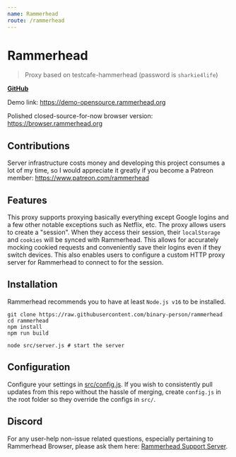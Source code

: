 ```yaml
---
name: Rammerhead
route: /rammerhead
---
```


# Rammerhead

> Proxy based on testcafe-hammerhead (password is `sharkie4life`)

[**GitHub**](https://github.com/binary-person/rammerhead)

Demo link: https://demo-opensource.rammerhead.org

Polished closed-source-for-now browser version: https://browser.rammerhead.org


## Contributions

Server infrastructure costs money and developing this project consumes a lot of my time, so I would appreciate it greatly if you become a Patreon member: https://www.patreon.com/rammerhead

## Features

This proxy supports proxying basically everything except Google logins and a few other notable exceptions such as Netflix, etc.
The proxy allows users to create a "session". When they access their session, their `localStorage` and `cookies` will be synced with Rammerhead. This allows for accurately mocking cookied requests and conveniently save their logins even if they switch devices. This also enables users to configure a custom HTTP proxy server for Rammerhead to connect to for the session.

## Installation

Rammerhead recommends you to have at least `Node.js v16` to be installed.

```
git clone https://raw.githubusercontent.com/binary-person/rammerhead
cd rammerhead
npm install
npm run build

node src/server.js # start the server
```

## Configuration

Configure your settings in [src/config.js](src/config.js). If you wish to consistently pull updates from this repo without the hassle of merging, create `config.js` in the root folder so they override the configs in `src/`.

## Discord

For any user-help non-issue related questions, especially pertaining to Rammerhead Browser, please ask them here: [Rammerhead Support Server](https://discord.gg/VNT4E7gN5Y).

